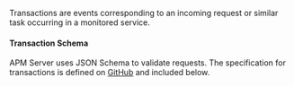 


<div id="api-transaction"></div>

Transactions are events corresponding to an incoming request or similar task occurring in a monitored service.

<div id="api-transaction-schema"></div>

#### Transaction Schema

APM Server uses JSON Schema to validate requests. The specification for transactions is defined on
[GitHub](https://github.com/elastic/apm-server/blob/main/docs/spec/v2/transaction.json) and included below.

<DocAccordion buttonContent="Click to expand the schema">
  <V2Transaction />
</DocAccordion>